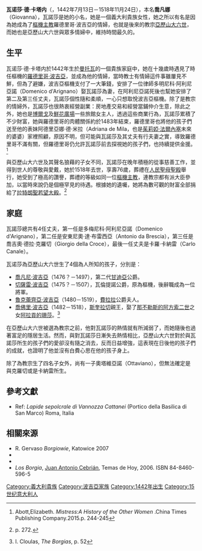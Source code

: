 {{Infobox nobility
| name             = 瓦诺莎·卡塔内|凡諾莎·卡塔内
| image            = Vannozza_Cattanei.jpg
| birth_date       = {{birth date|1442|7|13|df=y}}
| death_date       = {{death date and age|1518|11|24|1442|7|13|df=y}}
| title            = 
| birth_place      = [[曼托瓦公国|曼托瓦公国]]首都[[曼托瓦|曼托瓦]]<br>（今[[義大利|義大利]][[倫巴底大區|倫巴底大區]]<br>[[曼托瓦省|曼托瓦省]]省会[[曼托瓦|曼托瓦]]）
| parents          =
| spouse           =[[亞歷山大六世|亞歷山大六世]]<br>多梅尼科·阿利尼亞諾<br>安東尼奧·達·布雷西亞<br>喬吉奧·德拉·克羅切<br>卡羅·卡納雷
| issue            =[[喬瓦尼·波吉亞|喬凡尼·波吉亞]]<br>[[切萨雷·博吉亞|切薩雷·波吉亞]]<br>[[魯克蕾齊亞·波吉亞|魯克蕾齊亞·波吉亞]]<br>[[喬佛里·波吉亞|喬佛里·波吉亞]]<br>奧塔維亞諾
}}
'''瓦诺莎·德·卡塔内'''（'''{{lang-it|Vannozza dei Cattanei}}'''，1442年7月13日－1518年11月24日），本名'''喬凡娜'''（Giovanna），瓦諾莎是她的小名，她是一個義大利貴族女性，她之所以有名是因為她成為了[[樞機主教|樞機主教]]羅德里哥·波吉亞的情婦，也就是後來的教宗[[亞歷山大六世|亞歷山大六世]]，而她也是亞歷山大六世與眾多情婦中，維持時間最久的。

==生平==
瓦诺莎·德·卡塔内於1442年生於[[曼托瓦|曼托瓦]]的一個貴族家庭中，她在十幾歲時遇見了時任樞機的[[亞歷山大六世|羅德里哥·波吉亞]]，並成為他的情婦，當時教士有情婦這件事雖屢見不鮮，但為了避嫌，波吉亞樞機支付了一大筆錢，安排了一位律師多明尼科·阿利尼亞諾（Domenico d'Arignano）娶瓦諾莎為妻，在阿利尼亞諾死後也幫她安排了第二及第三任丈夫，瓦諾莎個性隨和柔順，一心只想取悅波吉亞樞機。除了是教宗的情婦外，瓦諾莎也很熱衷經營副業：房地產交易和經營當鋪仲介生意，除此之外，她也是[[博爾戈|博爾戈]]及[[鮮花廣場|鮮花廣場]]一些旅館女主人，透過這些商業行為，瓦諾莎累積了不少財富，她與羅德里哥的肉體關係約於1483年結束，羅德里哥也將他的孩子們送至他的表妹阿德里亞娜·德·米拉（Adriana de Mila，也是[[茱莉婭·法爾內塞|茱莉婭·法爾內塞]]未來的婆婆）家裡照顧，原因不明，但可能與瓦諾莎及其丈夫有行夫妻之實，導致羅德里哥不滿有關，但羅德里哥仍允許瓦諾莎前去探視她的孩子們，也持續提供金援。<ref>Abott,Elizabeth. ''Mistress:A History of the Other Women'' .China Times Publishing Company.2015.p. 244-245</ref>

與亞歷山大六世及其聲名狼藉的子女不同，瓦諾莎在晚年積極的從事慈善工作，並得到世人的尊敬與愛戴，她於1518年去世，享壽76歲，葬禮在[[人民聖母聖殿|人民聖母聖殿]]舉行，她受到了極高的讚譽，葬禮的等級如同一位[[樞機主教|樞機主教]]，連教宗都有派大臣參加，以當時來說仍是個極罕見的待遇。根據她的遺囑，她將為數可觀的財富全部捐給了[[拉特朗聖若望大殿|拉特朗聖若望大殿]]。<ref>{{Cite book|first=Christopher|last=Hibbert|others=曾鈺欽譯|year=2014|origyear=2008|title=The Borgias and their enimies：1431－1519|trans_title=教皇往事：波吉亞家族|publisher=重慶大學出版社|location=重慶|isbn= 978-7-5624-7747-1}}p. 272.</ref>

==家庭==
瓦諾莎總共有4任丈夫，第一任是多梅尼科·阿利尼亞諾（Domenico d'Arignano），第二任是安東尼奧·達·布雷西亞（Antonio da Brescia），第三任是喬吉奧·德拉·克羅切（Giorgio della Croce），最後一任丈夫是卡羅·卡納雷（Carlo Canale）。

瓦诺莎為亞歷山大六世生了4個為人所知的孩子，分別是：

*[[喬瓦尼·波吉亞|喬凡尼·波吉亞]]（1476？－1497），第二代[[甘迪亞|甘迪亞]]公爵。
*[[切萨雷·博吉亞|切薩雷·波吉亞]]（1475？－1507），瓦倫提諾公爵，原為樞機，後辭職成為一位將軍。
*[[魯克蕾齊亞·波吉亞|魯克蕾齊亞·波吉亞]]（1480－1519），[[費拉拉|費拉拉]]公爵夫人。
*[[喬佛里·波吉亞|喬佛里·波吉亞]]（1482－1518），[[斯奎拉切|斯奎拉切]]親王，娶了[[那不勒斯的阿方索二世|那不勒斯的阿方索二世]]之女[[阿拉貢的珊莎|阿拉貢的珊莎]]。<ref>I. Cloulas, ''The Borgias'', p. 52</ref>

在亞歷山大六世被選為教宗之前，他對瓦諾莎的熱情就有所減弱了，而她隨後也過著富足的隱居生活。然而，與對瓦諾莎日漸失去熱情相比，亞歷山大六世對於與瓦諾莎所生的孩子們的愛卻沒有隨之消去，反而日益增強，這表現在日後他的孩子們的成就，也證明了他並沒有白費心思在他的孩子身上。

除了為教宗生了四名子女外，尚有一子奧塔維亞諾（Ottaviano），但無法確定是與克羅切或是卡納雷所生。

==參考文獻==
{{Reflist}}
* Ref: ''Lapide sepolcrale di Vannozza Cattanei'' (Portico della Basilica di San Marco) Roma, Italia
==相關來源==
*R. Gervaso ''Borgiowie'', Katowice 2007
*{{cite book|first=Ivan|last=Cloulas|title=The Borgias|year=1989|url=https://archive.org/details/borgias00clou}}
*{{cite book|first=Antonio|last=Spinosa|title=La saga dei Borgia|publisher=Mondadori|year=1999}}
*''Los Borgia'', [[Juan_Antonio_Cebrián|Juan Antonio Cebrián]], Temas de Hoy, 2006. ISBN 84-8460-596-5

{{Authority control}}
[[Category:義大利貴族|Category:義大利貴族]]
[[Category:波吉亞家族|Category:波吉亞家族]]
[[Category:1442年出生|Category:1442年出生]]
[[Category:15世纪意大利人|Category:15世纪意大利人]]